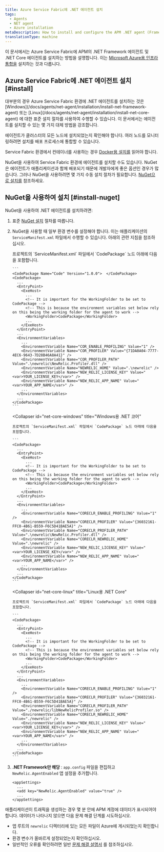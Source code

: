 ```yaml
---
title: Azure Service Fabric에 .NET 에이전트 설치
tags:
  - Agents
  - NET agent
  - Azure installation
metaDescription: How to install and configure the APM .NET agent (Framework and Core) for Azure Service Fabric.
translationType: machine
---
```


이 문서에서는 Azure Service Fabric에 APM의 .NET Framework 에이전트 및 .NET Core 에이전트를 설치하는 방법을 설명합니다. 이는 [Microsoft Azure용 인프라 통합을](/docs/integrations/microsoft-azure-integrations/getting-started/introduction-azure-monitoring-integrations) 설치하는 것과 다릅니다.

## Azure Service Fabric에 .NET 에이전트 설치 [#install]

<Callout variant="important">
  대부분의 경우 Azure Service Fabric 환경에 .NET 에이전트를 설치하는 것은 [Windows](/docs/agents/net-agent/installation/install-net-framework-agent) 또는 [Linux](/docs/agents/net-agent/installation/install-net-core-agent) 에 대한 표준 설치 절차를 사용하여 수행할 수 있습니다. 이 문서에서는 에이전트를 설치할 수 있는 몇 가지 대체 방법을 강조합니다.

  에이전트가 클러스터의 모든 노드에 설치되었는지 확인해야 합니다. 여러 노드를 모니터링하려면 설치를 배포 프로세스에 통합할 수 있습니다.
</Callout>

Service Fabric 환경에서 컨테이너를 사용하는 경우 [Docker용 설치를](/docs/agents/net-agent/installation/install-docker-container) 읽어야 합니다.

NuGet을 사용하여 Service Fabric 환경에 에이전트를 설치할 수도 있습니다. NuGet은 에이전트가 애플리케이션과 함께 배포되기 때문에 개발자에게 좋은 옵션인 경우가 많습니다. 그러나 NuGet을 사용하려면 몇 가지 수동 설치 절차가 필요합니다. [NuGet으로 설치를](#install-nuget) 참조하세요.

## NuGet을 사용하여 설치 [#install-nuget]

NuGet을 사용하여 .NET 에이전트를 설치하려면:

1. 표준 [NuGet 설치](/docs/agents/net-agent/installation/install-net-agent-using-nuget) 절차를 따릅니다.

2. NuGet을 사용할 때 일부 환경 변수를 설정해야 합니다. 이는 애플리케이션의 `ServiceManifest.xml` 파일에서 수행할 수 있습니다. 아래의 관련 지침을 참조하십시오.

   <CollapserGroup>
     <Collapser
       id="net-framework"
       title=".NET 프레임 워크"
     >
       프로젝트의 `ServiceManifest.xml` 파일에서 `CodePackage` 노드 아래에 다음을 포함합니다.

       ```
       <CodePackage Name="Code" Version="1.0.0">  </CodePackage>
       <CodePackage>
         ...
         <EntryPoint>
           <ExeHost>
             ...
             <!-- It is important for the WorkingFolder to be set to CodePackage -->
             <!-- This is because the environment variables set below rely on this being the working folder for the agent to work -->
             <WorkingFolder>CodePackage</WorkingFolder>
             ...
           </ExeHost>
         </EntryPoint>
         ...
         <EnvironmentVariables>
           ...
           <EnvironmentVariable Name="COR_ENABLE_PROFILING" Value="1" />
           <EnvironmentVariable Name="COR_PROFILER" Value="{71DA0A04-7777-4EC6-9643-7D28B46A8A41}" />
           <EnvironmentVariable Name="COR_PROFILER_PATH" Value=".\newrelic\NewRelic.Profiler.dll" />
           <EnvironmentVariable Name="NEWRELIC_HOME" Value=".\newrelic" />
           <EnvironmentVariable Name="NEW_RELIC_LICENSE_KEY" Value="<var>YOUR_LICENSE_KEY</var>" />
           <EnvironmentVariable Name="NEW_RELIC_APP_NAME" Value="<var>YOUR_APP_NAME</var>" />
           ...
         </EnvironmentVariables>
         ...
       </CodePackage>
       ```
     </Collapser>

     <Collapser
       id="net-core-windows"
       title="Windows용 .NET 코어"
     >
       프로젝트의 `ServiceManifest.xml` 파일에서 `CodePackage` 노드 아래에 다음을 포함합니다.

       ```
       <CodePackage>
         ...
         <EntryPoint>
           <ExeHost>
             ...
             <!-- It is important for the WorkingFolder to be set to CodePackage -->
             <!-- This is because the environment variables set below rely on this being the working folder for the agent to work -->
             <WorkingFolder>CodePackage</WorkingFolder>
             ...
           </ExeHost>
         </EntryPoint>
         ...
         <EnvironmentVariables>
           ...
           <EnvironmentVariable Name="CORECLR_ENABLE_PROFILING" Value="1" />
           <EnvironmentVariable Name="CORECLR_PROFILER" Value="{36032161-FFC0-4B61-B559-F6C5D41BAE5A}" />
           <EnvironmentVariable Name="CORECLR_PROFILER_PATH" Value=".\newrelic\NewRelic.Profiler.dll" />
           <EnvironmentVariable Name="CORECLR_NEWRELIC_HOME" Value=".\newrelic" />
           <EnvironmentVariable Name="NEW_RELIC_LICENSE_KEY" Value="<var>YOUR_LICENSE_KEY</var>" />
           <EnvironmentVariable Name="NEW_RELIC_APP_NAME" Value="<var>YOUR_APP_NAME</var>" />
           ...
         </EnvironmentVariables>
         ...
       </CodePackage>
       ```
     </Collapser>

     <Collapser
       id="net-core-linux"
       title="Linux용 .NET Core"
     >
       프로젝트의 `ServiceManifest.xml` 파일에서 `CodePackage` 노드 아래에 다음을 포함합니다.

       ```
       <CodePackage>
         ...
         <EntryPoint>
           <ExeHost>
             ...
             <!-- It is important for the WorkingFolder to be set to CodePackage -->
             <!-- This is because the environment variables set below rely on this being the working folder for the agent to work -->
             <WorkingFolder>CodePackage</WorkingFolder>
             ...
           </ExeHost>
         </EntryPoint>
         ...
         <EnvironmentVariables>
           ...
           <EnvironmentVariable Name="CORECLR_ENABLE_PROFILING" Value="1" />
           <EnvironmentVariable Name="CORECLR_PROFILER" Value="{36032161-FFC0-4B61-B559-F6C5D41BAE5A}" />
           <EnvironmentVariable Name="CORECLR_PROFILER_PATH" Value="./newrelic/libNewRelicProfiler.so" />
           <EnvironmentVariable Name="CORECLR_NEWRELIC_HOME" Value="./newrelic" />
           <EnvironmentVariable Name="NEW_RELIC_LICENSE_KEY" Value="<var>YOUR_LICENSE_KEY</var>" />
           <EnvironmentVariable Name="NEW_RELIC_APP_NAME" Value="<var>YOUR_APP_NAME</var>" />
           ...
         </EnvironmentVariables>
         ...
       </CodePackage>
       ```
     </Collapser>
   </CollapserGroup>

3. **.NET Framework만 해당** : `app.config` 파일을 편집하고 `NewRelic.AgentEnabled` 앱 설정을 추가합니다.

   ```
   <appSettings>
     ...
     <add key="NewRelic.AgentEnabled" value="true" />
     ...
   </appSettings>
   ```

애플리케이션이 트래픽을 생성하는 경우 몇 분 안에 APM 계정에 데이터가 표시되어야 합니다. 데이터가 나타나지 않으면 다음 문제 해결 단계를 시도하십시오.

* 앱 루트의 `newrelic` 디렉터리에 있는 모든 파일이 Azure에 게시되었는지 확인합니다.
* 환경 변수가 올바르게 설정되었는지 확인하십시오.
* 일반적인 오류를 확인하려면 일반 [문제 해결 설명서](/docs/agents/net-agent/troubleshooting/no-data-appears-net) 를 참조하십시오.
